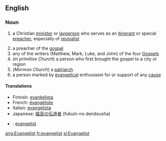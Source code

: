==English==

===Noun===
# {{Christianity}} a Christian [[minister]] or [[layperson]] who serves as an [[itinerant]] or special [[preacher]], especially of [[revivalist]]
# a preacher of the [[gospel]]
# any of the writers (Matthew, Mark, Luke, and John) of the four [[Gospel]]s
# (''in primitive Church'') a person who first brought the gospel to a city or region
# (''Mormon Church'') a [[patriarch]]
# a person marked by [[evangelical]] enthusiasm for or support of any [[cause]]

====Translations====

*Finnish: [[evankelista]]
*French: [[évangéliste]]
*Italian: [[evangelista]]
*Japanese: [[福音]]の[[伝道者]] (fukuin-no dendousha)
*{{sv}}: [[evangelist]]
[[ang:Evangelist]]
[[fr:evangelist]]
[[sl:Evangelist]]